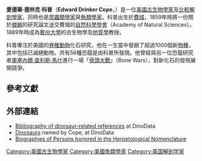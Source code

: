 {{Infobox scientist
|name = 愛德華·德林克·科普<br>Edward Drinker Cope
|image = Cope Edward Drinker 1840-1897.jpg
|alt = 
|birth_date = {{birth date|1840|07|28}}
|birth_place = 美国[[宾夕法尼亚州|宾夕法尼亚州]][[費城|費城]]
|death_date = {{death date and age|1897|4|12|1840|7|28}}
|death_place = 美国[[宾夕法尼亚州|宾夕法尼亚州]][[費城|費城]]
|fields = [[古生物学|古生物学]]，[[动物学|动物学]]，[[两栖爬行动物学|两栖爬行动物学]]
|awards = 
|citizenship = 美国
}}
'''愛德華·德林克·科普'''（'''Edward Drinker Cope'''，{{bd|1840年|7月28日|1897年|4月12日|catIdx=Cope, Edward Drinker}}）是一位[[美國|美國]][[古生物學家|古生物學家]]及[[比較解剖學|比較解剖學家]]，同時也是[[爬蟲兩棲類學|爬蟲類學家]]與[[魚類學|魚類學家]]。科普出生於[[費城|費城]]，1859年時將一份關於[[蠑螈|蠑螈]]的研究論文送交費城的[[自然科學學會|自然科學學會]]（Academy of Natural Sciences）。1889年時成為[[賓州大學|賓州大學]]的古生物學及[[地質學|地質學]]教授{{r|Stearn}}。

科普專注於美國的[[脊椎動物|脊椎動物]]化石研究，他在一生當中發掘了超過1000個新[[物種|物種]]，其中包括已滅絕動物。共有56種恐龍是由科普所發現。他曾經與另一位恐龍研究者[[奧塞內爾·查利斯·馬什|奧塞內爾·查利斯·馬什]]進行一場「[[骨頭大戰|骨頭大戰]]」（Bone Wars），對新化石的發現展開競爭{{r|Stearn}}。
{{zoologist|Cope}}
==參考文獻==
{{reflist|refs=
<ref name=Stearn>Stearn, William T. (1959). The Background of Linnaeus's Contributions to the Nomenclature and Methods of Systematic Biology. ''Systematic Zoology'' 8:4–22.</ref>
}}
== 外部連結 ==
*[https://web.archive.org/web/20070929092041/http://www.dinodata.org/index.php?option=com_content&task=view&id=2854&Itemid=66          Bibliography of dinosaur-related references] at DinoData 
*[https://web.archive.org/web/20070929102631/http://www.dinodata.org/index.php?option=com_content&task=view&id=1149&Itemid=108 Dinosaurs] named by Cope, at DinoData
*[http://ebeltz.net/herps/biogappx.html#Cope Biographies of Persons honored in the Herpetological Nomenclature] {{Wayback|url=http://ebeltz.net/herps/biogappx.html#Cope |date=20060710003430 }}

{{Authority control}}
{{DEFAULTSORT:Cope, Edward Drinker}}
[[Category:美國古生物學家|Category:美國古生物學家]]
[[Category:美國魚類學家|Category:美國魚類學家]]
[[Category:美国解剖学家|Category:美国解剖学家]]